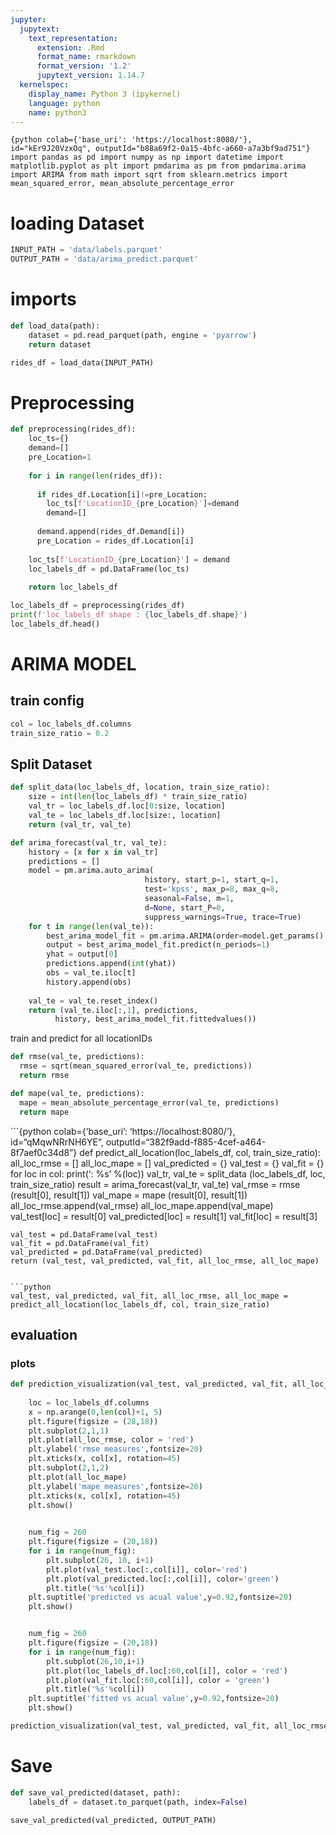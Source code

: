 ```yaml
---
jupyter:
  jupytext:
    text_representation:
      extension: .Rmd
      format_name: rmarkdown
      format_version: '1.2'
      jupytext_version: 1.14.7
  kernelspec:
    display_name: Python 3 (ipykernel)
    language: python
    name: python3
---
```


```{python colab={'base_uri': 'https://localhost:8080/'}, id="kEr9J20VzxOq", outputId="b88a69f2-0a15-4bfc-a660-a7a3bf9ad751"}
import pandas as pd
import numpy as np
import datetime
import matplotlib.pyplot as plt
import pmdarima as pm
from pmdarima.arima import ARIMA
from math import sqrt
from sklearn.metrics import mean_squared_error, mean_absolute_percentage_error
```

<!-- #region id="uEOhGFuj2J3p" -->
# loading Dataset
<!-- #endregion -->

```python
INPUT_PATH = 'data/labels.parquet'
OUTPUT_PATH = 'data/arima_predict.parquet'
```

<!-- #region id="KzcJPH0e1BE6" -->
# imports
<!-- #endregion -->

```python
def load_data(path):
    dataset = pd.read_parquet(path, engine = 'pyarrow') 
    return dataset
```

```python
rides_df = load_data(INPUT_PATH)
```

# Preprocessing 

```python
def preprocessing(rides_df):
    loc_ts={}
    demand=[]
    pre_Location=1
    
    for i in range(len(rides_df)):
        
      if rides_df.Location[i]!=pre_Location:
        loc_ts[f'LocationID_{pre_Location}']=demand
        demand=[]
          
      demand.append(rides_df.Demand[i])
      pre_Location = rides_df.Location[i]
        
    loc_ts[f'LocationID_{pre_Location}'] = demand
    loc_labels_df = pd.DataFrame(loc_ts)
    
    return loc_labels_df
```

```python
loc_labels_df = preprocessing(rides_df)
print(f'loc_labels_df shape : {loc_labels_df.shape}')
loc_labels_df.head()
```

<!-- #region id="7fgxL33c7yRz" -->
# ARIMA MODEL
<!-- #endregion -->

<!-- #region id="Ty2gmgJ3Yuig" -->
## train config 
<!-- #endregion -->

```python
col = loc_labels_df.columns
train_size_ratio = 0.2
```

## Split Dataset

```python
def split_data(loc_labels_df, location, train_size_ratio):
    size = int(len(loc_labels_df) * train_size_ratio)
    val_tr = loc_labels_df.loc[0:size, location]
    val_te = loc_labels_df.loc[size:, location]
    return (val_tr, val_te)
```

```python
def arima_forecast(val_tr, val_te):
    history = [x for x in val_tr]
    predictions = []
    model = pm.arima.auto_arima(
                              history, start_p=1, start_q=1,
                              test='kpss', max_p=8, max_q=8,
                              seasonal=False, m=1,
                              d=None, start_P=0,
                              suppress_warnings=True, trace=True)
    for t in range(len(val_te)):
        best_arima_model_fit = pm.arima.ARIMA(order=model.get_params().get("order")).fit(history)
        output = best_arima_model_fit.predict(n_periods=1)
        yhat = output[0]
        predictions.append(int(yhat))
        obs = val_te.iloc[t]
        history.append(obs)
    
    val_te = val_te.reset_index()
    return (val_te.iloc[:,1], predictions,
          history, best_arima_model_fit.fittedvalues())

```

<!-- #region id="SllaVhLm3UCg" -->
train and predict for all locationIDs

<!-- #endregion -->

```python
def rmse(val_te, predictions):
  rmse = sqrt(mean_squared_error(val_te, predictions))
  return rmse
```

```python
def mape(val_te, predictions):
  mape = mean_absolute_percentage_error(val_te, predictions)
  return mape
```

```{python colab={'base_uri': 'https://localhost:8080/'}, id="qMqwNRrNH6YE", outputId="382f9add-f885-4cef-a464-8f7aef0c34d8"}
def predict_all_location(loc_labels_df, col, train_size_ratio):
    all_loc_rmse = []
    all_loc_mape = []
    val_predicted = {}
    val_test = {}
    val_fit = {}
    for loc in col:
        print('\n\nlocation: %s' %(loc))
        val_tr, val_te = split_data (loc_labels_df, loc, train_size_ratio)
        result = arima_forecast(val_tr, val_te)
        val_rmse = rmse (result[0], result[1])
        val_mape = mape (result[0], result[1])
        all_loc_rmse.append(val_rmse)
        all_loc_mape.append(val_mape)
        val_test[loc] = result[0]
        val_predicted[loc] = result[1]
        val_fit[loc] = result[3]
    
    val_test = pd.DataFrame(val_test)
    val_fit = pd.DataFrame(val_fit)
    val_predicted = pd.DataFrame(val_predicted)
    return (val_test, val_predicted, val_fit, all_loc_rmse, all_loc_mape)
```

```python
val_test, val_predicted, val_fit, all_loc_rmse, all_loc_mape = predict_all_location(loc_labels_df, col, train_size_ratio)
```

<!-- #region id="t9TmKfCS3Fpx" -->
## evaluation
<!-- #endregion -->

<!-- #region id="uOVSHf307_OO" -->
### plots
<!-- #endregion -->

```python
def prediction_visualization(val_test, val_predicted, val_fit, all_loc_rmse, all_loc_mape, loc_labels_df):
    
    loc = loc_labels_df.columns
    x = np.arange(0,len(col)+1, 5)
    plt.figure(figsize = (28,18))
    plt.subplot(2,1,1)
    plt.plot(all_loc_rmse, color = 'red')
    plt.ylabel('rmse measures',fontsize=20)
    plt.xticks(x, col[x], rotation=45)
    plt.subplot(2,1,2)
    plt.plot(all_loc_mape)
    plt.ylabel('mape measures',fontsize=20)
    plt.xticks(x, col[x], rotation=45)
    plt.show()
    

    num_fig = 260
    plt.figure(figsize = (20,18))
    for i in range(num_fig):
        plt.subplot(26, 10, i+1)
        plt.plot(val_test.loc[:,col[i]], color='red')
        plt.plot(val_predicted.loc[:,col[i]], color='green')
        plt.title('%s'%col[i])
    plt.suptitle('predicted vs acual value',y=0.92,fontsize=20)
    plt.show()


    num_fig = 260
    plt.figure(figsize = (20,18))
    for i in range(num_fig):
        plt.subplot(26,10,i+1)
        plt.plot(loc_labels_df.loc[:60,col[i]], color = 'red')
        plt.plot(val_fit.loc[:60,col[i]], color = 'green')
        plt.title('%s'%col[i])
    plt.suptitle('fitted vs acual value',y=0.92,fontsize=20)
    plt.show()
```

```python
prediction_visualization(val_test, val_predicted, val_fit, all_loc_rmse, all_loc_mape, loc_labels_df)
```

# Save

```python
def save_val_predicted(dataset, path):
    labels_df = dataset.to_parquet(path, index=False)
```

```python
save_val_predicted(val_predicted, OUTPUT_PATH)
```
